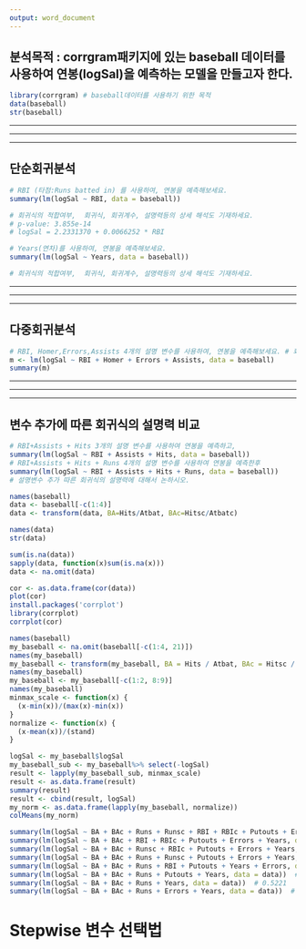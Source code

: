 ```yaml
---
output: word_document
---
```


## 분석목적 : corrgram패키지에 있는 baseball 데이터를 사용하여 연봉(logSal)을 예측하는 모델을 만들고자 한다. 
```r
library(corrgram) # baseball데이터를 사용하기 위한 목적
data(baseball)
str(baseball)

```

***
***
***
## 단순회귀분석
```r
# RBI (타점:Runs batted in) 를 사용하여, 연봉을 예측해보세요. 
summary(lm(logSal ~ RBI, data = baseball))

# 회귀식의 적합여부,  회귀식, 회귀계수, 설명력등의 상세 해석도 기재하세요.
# p-value: 3.855e-14
# logSal = 2.2331370 + 0.0066252 * RBI
```

    
```r
# Years(연차)를 사용하여, 연봉을 예측해보세요. 
summary(lm(logSal ~ Years, data = baseball))

# 회귀식의 적합여부,  회귀식, 회귀계수, 설명력등의 상세 해석도 기재하세요.
```
***
***
***
## 다중회귀분석
```r
# RBI, Homer,Errors,Assists 4개의 설명 변수를 사용하여, 연봉을 예측해보세요. # 회귀식의 적합여부,  회귀식, 회귀계수, 설명력등의 상세 해석도 기재하세요.
m <- lm(logSal ~ RBI + Homer + Errors + Assists, data = baseball)
summary(m)

```
  
***
***
***
## 변수 추가에 따른 회귀식의 설명력 비교 
```r
# RBI+Assists + Hits 3개의 설명 변수를 사용하여 연봉을 예측하고,
summary(lm(logSal ~ RBI + Assists + Hits, data = baseball))
# RBI+Assists + Hits + Runs 4개의 설명 변수를 사용하여 연봉을 예측한후
summary(lm(logSal ~ RBI + Assists + Hits + Runs, data = baseball))
# 설명변수 추가 따른 회귀식의 설명력에 대해서 논하시오. 

```

```r
names(baseball)
data <- baseball[-c(1:4)]
data <- transform(data, BA=Hits/Atbat, BAc=Hitsc/Atbatc)

names(data)
str(data)

sum(is.na(data))
sapply(data, function(x)sum(is.na(x)))
data <- na.omit(data)

cor <- as.data.frame(cor(data))
plot(cor)
install.packages('corrplot')
library(corrplot)
corrplot(cor)
```

```r
names(baseball)
my_baseball <- na.omit(baseball[-c(1:4, 21)])
names(my_baseball)
my_baseball <- transform(my_baseball, BA = Hits / Atbat, BAc = Hitsc / Atbatc)
names(my_baseball)
my_baseball <- my_baseball[-c(1:2, 8:9)]
names(my_baseball)
minmax_scale <- function(x) {
  (x-min(x))/(max(x)-min(x))
}
normalize <- function(x) {
  (x-mean(x))/(stand)
}

logSal <- my_baseball$logSal
my_baseball_sub <- my_baseball%>% select(-logSal)
result <- lapply(my_baseball_sub, minmax_scale)
result <- as.data.frame(result)
summary(result)
result <- cbind(result, logSal)
my_norm <- as.data.frame(lapply(my_baseball, normalize))
colMeans(my_norm)
```


```r
summary(lm(logSal ~ BA + BAc + Runs + Runsc + RBI + RBIc + Putouts + Errors + Years, data = my_norm))  # 0.5351
summary(lm(logSal ~ BA + BAc + RBI + RBIc + Putouts + Errors + Years, data = data))  # 0.5065
summary(lm(logSal ~ BA + BAc + Runsc + RBIc + Putouts + Errors + Years, data = data))  # 0.4775
summary(lm(logSal ~ BA + BAc + Runs + Runsc + Putouts + Errors + Years, data = data))  # 0.5333
summary(lm(logSal ~ BA + BAc + Runs + RBI + Putouts + Years + Errors, data = data))  # 0.5344
summary(lm(logSal ~ BA + BAc + Runs + Putouts + Years, data = data))  # 0.5326
summary(lm(logSal ~ BA + BAc + Runs + Years, data = data))  # 0.5221
summary(lm(logSal ~ BA + BAc + Runs + Errors + Years, data = data))  # 0.5221

```


# Stepwise 변수 선택법

```r

```

